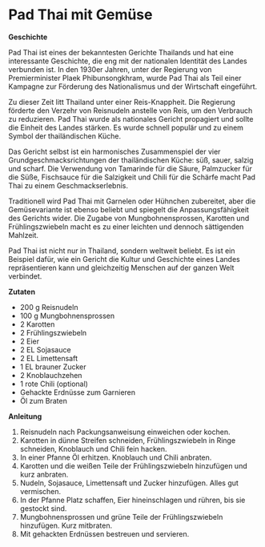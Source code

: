 # Pad Thai mit Gemüse

**Geschichte**

Pad Thai ist eines der bekanntesten Gerichte Thailands und hat eine interessante Geschichte, die eng mit der nationalen Identität des Landes verbunden ist. In den 1930er Jahren, unter der Regierung von Premierminister Plaek Phibunsongkhram, wurde Pad Thai als Teil einer Kampagne zur Förderung des Nationalismus und der Wirtschaft eingeführt.

Zu dieser Zeit litt Thailand unter einer Reis-Knappheit. Die Regierung förderte den Verzehr von Reisnudeln anstelle von Reis, um den Verbrauch zu reduzieren. Pad Thai wurde als nationales Gericht propagiert und sollte die Einheit des Landes stärken. Es wurde schnell populär und zu einem Symbol der thailändischen Küche.

Das Gericht selbst ist ein harmonisches Zusammenspiel der vier Grundgeschmacksrichtungen der thailändischen Küche: süß, sauer, salzig und scharf. Die Verwendung von Tamarinde für die Säure, Palmzucker für die Süße, Fischsauce für die Salzigkeit und Chili für die Schärfe macht Pad Thai zu einem Geschmackserlebnis.

Traditionell wird Pad Thai mit Garnelen oder Hühnchen zubereitet, aber die Gemüsevariante ist ebenso beliebt und spiegelt die Anpassungsfähigkeit des Gerichts wider. Die Zugabe von Mungbohnensprossen, Karotten und Frühlingszwiebeln macht es zu einer leichten und dennoch sättigenden Mahlzeit.

Pad Thai ist nicht nur in Thailand, sondern weltweit beliebt. Es ist ein Beispiel dafür, wie ein Gericht die Kultur und Geschichte eines Landes repräsentieren kann und gleichzeitig Menschen auf der ganzen Welt verbindet.

**Zutaten**

- 200 g Reisnudeln
- 100 g Mungbohnensprossen
- 2 Karotten
- 2 Frühlingszwiebeln
- 2 Eier
- 2 EL Sojasauce
- 2 EL Limettensaft
- 1 EL brauner Zucker
- 2 Knoblauchzehen
- 1 rote Chili (optional)
- Gehackte Erdnüsse zum Garnieren
- Öl zum Braten

**Anleitung**

1. Reisnudeln nach Packungsanweisung einweichen oder kochen.
2. Karotten in dünne Streifen schneiden, Frühlingszwiebeln in Ringe schneiden, Knoblauch und Chili fein hacken.
3. In einer Pfanne Öl erhitzen. Knoblauch und Chili anbraten.
4. Karotten und die weißen Teile der Frühlingszwiebeln hinzufügen und kurz anbraten.
5. Nudeln, Sojasauce, Limettensaft und Zucker hinzufügen. Alles gut vermischen.
6. In der Pfanne Platz schaffen, Eier hineinschlagen und rühren, bis sie gestockt sind.
7. Mungbohnensprossen und grüne Teile der Frühlingszwiebeln hinzufügen. Kurz mitbraten.
8. Mit gehackten Erdnüssen bestreuen und servieren.


